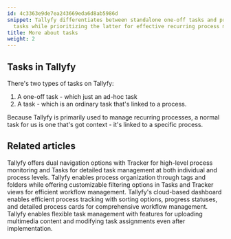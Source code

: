 ```yaml
---
id: 4c3363e9de7ea243669eda6d8ab5986d
snippet: Tallyfy differentiates between standalone one-off tasks and process-linked
  tasks while prioritizing the latter for effective recurring process management.
title: More about tasks
weight: 2
---
```


## Tasks in Tallyfy

There's two types of tasks on Tallyfy:

1. A one-off task - which just an ad-hoc task
2. A task - which is an ordinary task that's linked to a process.

Because Tallyfy is primarily used to manage recurring processes, a normal task for us is one that's got context - it's linked to a specific process.



<PageTree />


## Related articles
<CardGrid>
<LinkTitleCard header="<b>Pro > Tracking</b>" href="/products/pro/tracking-and-tasks/" > Tallyfy offers dual navigation options with Tracker for high-level process monitoring and Tasks for detailed task management at both individual and process levels. </LinkTitleCard>
<LinkTitleCard header="<b>Tracker View > Organize processes</b>" href="/products/pro/tracking-and-tasks/tracker-view/organize-processes/" > Tallyfy enables process organization through tags and folders while offering customizable filtering options in Tasks and Tracker views for efficient workflow management. </LinkTitleCard>
<LinkTitleCard header="<b>Tracker View > Manage and track my processes</b>" href="/products/pro/tracking-and-tasks/tracker-view/how-can-i-manage-and-track-my-processes-on-tallyfy/" > Tallyfy's cloud-based dashboard enables efficient process tracking with sorting options, progress statuses, and detailed process cards for comprehensive workflow management. </LinkTitleCard>
<LinkTitleCard header="<b>Tasks > Edit tasks</b>" href="/products/pro/tracking-and-tasks/tasks/edit-task/" > Tallyfy enables flexible task management with features for uploading multimedia content and modifying task assignments even after implementation. </LinkTitleCard>
</CardGrid>